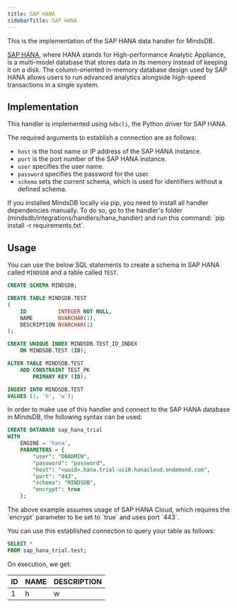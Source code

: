 ```yaml
---
title: SAP HANA
sidebarTitle: SAP HANA
---
```


This is the implementation of the SAP HANA data handler for MindsDB.

[SAP HANA](https://www.sap.com/products/technology-platform/hana/what-is-sap-hana.html), where HANA stands for High-performance Analytic Appliance, is a multi-model database that stores data in its memory instead of keeping it on a disk. The column-oriented in-memory database design used by SAP HANA allows users to run advanced analytics alongside high-speed transactions in a single system.

## Implementation

This handler is implemented using `hdbcli`, the Python driver for SAP HANA.

The required arguments to establish a connection are as follows:

* `host` is the host name or IP address of the SAP HANA instance.
* `port` is the port number of the SAP HANA instance.
* `user` specifies the user name.
* `password` specifies the password for the user.
* `schema` sets the current schema, which is used for identifiers without a defined schema.

<Tip>
If you installed MindsDB locally via pip, you need to install all handler dependencies manually. To do so, go to the handler's folder (mindsdb/integrations/handlers/hana_handler) and run this command: `pip install -r requirements.txt`.
</Tip>

## Usage

You can use the below SQL statements to create a schema in SAP HANA called `MINDSDB` and a table called `TEST`.

```sql
CREATE SCHEMA MINDSDB;

CREATE TABLE MINDSDB.TEST
(
    ID          INTEGER NOT NULL,
    NAME        NVARCHAR(1),
    DESCRIPTION NVARCHAR(1)
);

CREATE UNIQUE INDEX MINDSDB.TEST_ID_INDEX
    ON MINDSDB.TEST (ID);

ALTER TABLE MINDSDB.TEST
    ADD CONSTRAINT TEST_PK
        PRIMARY KEY (ID);

INSERT INTO MINDSDB.TEST
VALUES (1, 'h', 'w');
```

In order to make use of this handler and connect to the SAP HANA database in MindsDB, the following syntax can be used:

```sql
CREATE DATABASE sap_hana_trial
WITH
    ENGINE = 'hana',
    PARAMETERS = {
        "user": "DBADMIN",
        "password": "password",
        "host": "<uuid>.hana.trial-us10.hanacloud.ondemand.com",
        "port": "443",
        "schema": "MINDSDB",
        "encrypt": true
    };
```

<Note>
The above example assumes usage of SAP HANA Cloud, which requires the `encrypt` parameter to be set to `true` and uses port `443`.
</Note>

You can use this established connection to query your table as follows:

```sql
SELECT *
FROM sap_hana_trial.test;
```

On execution, we get:

| ID  | NAME | DESCRIPTION |
| --- | ---- | ----------- |
| 1   | h    | w           |
